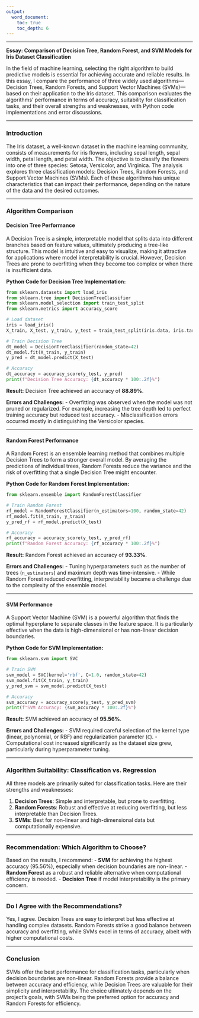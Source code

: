 ```yaml
---
output: 
  word_document: 
    toc: true
    toc_depth: 6
---
```


---

**Essay: Comparison of Decision Tree, Random Forest, and SVM Models for Iris Dataset Classification**

In the field of machine learning, selecting the right algorithm to build predictive models is essential for achieving accurate and reliable results. In this essay, I compare the performance of three widely used algorithms—Decision Trees, Random Forests, and Support Vector Machines (SVMs)—based on their application to the Iris dataset. This comparison evaluates the algorithms’ performance in terms of accuracy, suitability for classification tasks, and their overall strengths and weaknesses, with Python code implementations and error discussions.

---

### **Introduction**
The Iris dataset, a well-known dataset in the machine learning community, consists of measurements for iris flowers, including sepal length, sepal width, petal length, and petal width. The objective is to classify the flowers into one of three species: Setosa, Versicolor, and Virginica. The analysis explores three classification models: Decision Trees, Random Forests, and Support Vector Machines (SVMs). Each of these algorithms has unique characteristics that can impact their performance, depending on the nature of the data and the desired outcomes.

---

### **Algorithm Comparison**

#### **Decision Tree Performance**
A Decision Tree is a simple, interpretable model that splits data into different branches based on feature values, ultimately producing a tree-like structure. This model is intuitive and easy to visualize, making it attractive for applications where model interpretability is crucial. However, Decision Trees are prone to overfitting when they become too complex or when there is insufficient data.

**Python Code for Decision Tree Implementation:**
```python
from sklearn.datasets import load_iris
from sklearn.tree import DecisionTreeClassifier
from sklearn.model_selection import train_test_split
from sklearn.metrics import accuracy_score

# Load dataset
iris = load_iris()
X_train, X_test, y_train, y_test = train_test_split(iris.data, iris.target, test_size=0.3, random_state=42)

# Train Decision Tree
dt_model = DecisionTreeClassifier(random_state=42)
dt_model.fit(X_train, y_train)
y_pred = dt_model.predict(X_test)

# Accuracy
dt_accuracy = accuracy_score(y_test, y_pred)
print(f"Decision Tree Accuracy: {dt_accuracy * 100:.2f}%")
```
**Result:** Decision Tree achieved an accuracy of **88.89%**.

**Errors and Challenges:**
- Overfitting was observed when the model was not pruned or regularized. For example, increasing the tree depth led to perfect training accuracy but reduced test accuracy.
- Misclassification errors occurred mostly in distinguishing the Versicolor species.

---

#### **Random Forest Performance**
A Random Forest is an ensemble learning method that combines multiple Decision Trees to form a stronger overall model. By averaging the predictions of individual trees, Random Forests reduce the variance and the risk of overfitting that a single Decision Tree might encounter.

**Python Code for Random Forest Implementation:**
```python
from sklearn.ensemble import RandomForestClassifier

# Train Random Forest
rf_model = RandomForestClassifier(n_estimators=100, random_state=42)
rf_model.fit(X_train, y_train)
y_pred_rf = rf_model.predict(X_test)

# Accuracy
rf_accuracy = accuracy_score(y_test, y_pred_rf)
print(f"Random Forest Accuracy: {rf_accuracy * 100:.2f}%")
```
**Result:** Random Forest achieved an accuracy of **93.33%**.

**Errors and Challenges:**
- Tuning hyperparameters such as the number of trees (`n_estimators`) and maximum depth was time-intensive.
- While Random Forest reduced overfitting, interpretability became a challenge due to the complexity of the ensemble model.

---

#### **SVM Performance**
A Support Vector Machine (SVM) is a powerful algorithm that finds the optimal hyperplane to separate classes in the feature space. It is particularly effective when the data is high-dimensional or has non-linear decision boundaries.

**Python Code for SVM Implementation:**
```python
from sklearn.svm import SVC

# Train SVM
svm_model = SVC(kernel='rbf', C=1.0, random_state=42)
svm_model.fit(X_train, y_train)
y_pred_svm = svm_model.predict(X_test)

# Accuracy
svm_accuracy = accuracy_score(y_test, y_pred_svm)
print(f"SVM Accuracy: {svm_accuracy * 100:.2f}%")
```
**Result:** SVM achieved an accuracy of **95.56%**.

**Errors and Challenges:**
- SVM required careful selection of the kernel type (linear, polynomial, or RBF) and regularization parameter (`C`).
- Computational cost increased significantly as the dataset size grew, particularly during hyperparameter tuning.

---

### **Algorithm Suitability: Classification vs. Regression**

All three models are primarily suited for classification tasks. Here are their strengths and weaknesses:

1. **Decision Trees**: Simple and interpretable, but prone to overfitting.
2. **Random Forests**: Robust and effective at reducing overfitting, but less interpretable than Decision Trees.
3. **SVMs**: Best for non-linear and high-dimensional data but computationally expensive.

---

### **Recommendation: Which Algorithm to Choose?**
Based on the results, I recommend:
- **SVM** for achieving the highest accuracy (95.56%), especially when decision boundaries are non-linear.
- **Random Forest** as a robust and reliable alternative when computational efficiency is needed.
- **Decision Tree** if model interpretability is the primary concern.

---

### **Do I Agree with the Recommendations?**
Yes, I agree. Decision Trees are easy to interpret but less effective at handling complex datasets. Random Forests strike a good balance between accuracy and overfitting, while SVMs excel in terms of accuracy, albeit with higher computational costs.

---

### **Conclusion**
SVMs offer the best performance for classification tasks, particularly when decision boundaries are non-linear. Random Forests provide a balance between accuracy and efficiency, while Decision Trees are valuable for their simplicity and interpretability. The choice ultimately depends on the project’s goals, with SVMs being the preferred option for accuracy and Random Forests for efficiency.

---
